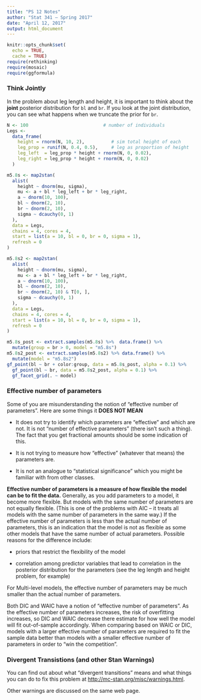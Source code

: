 ```yaml
---
title: "PS 12 Notes"
author: "Stat 341 — Spring 2017"
date: "April 12, 2017"
output: html_document
---
```


```r
knitr::opts_chunk$set(
  echo = TRUE,
  cache = TRUE)
require(rethinking)
require(mosaic)
require(ggformula)
```


### Think Jointly

In the problem about leg length and height, it is important to think about the
**joint** posterior distribution for `bl` and `br`.  If you look at the joint
distribution, you can see what happens when we truncate the prior for `br`.

```r
N <- 100                            # number of individuals
Legs <- 
  data_frame(
    height = rnorm(N, 10, 2),          # sim total height of each
    leg_prop = runif(N, 0.4, 0.5),     # leg as proportion of height
    leg_left  = leg_prop * height + rnorm(N, 0, 0.02),
    leg_right = leg_prop * height + rnorm(N, 0, 0.02)
  )
```



```r
m5.8s <- map2stan(
  alist(
    height ~ dnorm(mu, sigma),
    mu <- a + bl * leg_left + br * leg_right,
    a ~ dnorm(10, 100),
    bl ~ dnorm(2, 10),
    br ~ dnorm(2, 10),
    sigma ~ dcauchy(0, 1)
  ),
  data = Legs,
  chains = 4, cores = 4,
  start = list(a = 10, bl = 0, br = 0, sigma = 1),
  refresh = 0
)
```


```r
m5.8s2 <- map2stan(
  alist(
    height ~ dnorm(mu, sigma),
    mu <- a + bl * leg_left + br * leg_right,
    a ~ dnorm(10, 100),
    bl ~ dnorm(2, 10),
    br ~ dnorm(2, 10) & T[0, ],
    sigma ~ dcauchy(0, 1)
  ),
  data = Legs,
  chains = 4, cores = 4,
  start = list(a = 10, bl = 0, br = 0, sigma = 1),
  refresh = 0
)
```

```r
m5.8s_post <- extract.samples(m5.8s) %>%  data.frame() %>% 
  mutate(group = br > 0, model = "m5.8s")
m5.8s2_post <- extract.samples(m5.8s2) %>% data.frame() %>%
  mutate(model = "m5.8s2")
gf_point(bl ~ br + color:group, data = m5.8s_post, alpha = 0.1) %>%
  gf_point(bl ~ br, data = m5.8s2_post, alpha = 0.1) %>%
  gf_facet_grid(. ~ model)
```

### Effective number of parameters

Some of you are misunderstanding the notion of "effective number of parameters".
Here are some things it **DOES NOT MEAN**
  
  * It does not try to identify which parameters are "effective" and which are not.
  It is not "number of effective parameters" (there isn't such a thing).  The fact
  that you get fractional amounts should be some indication of this.
  
  * It is not trying to measure how "effective" (whatever that means) the 
  parameters are.
  
  * It is not an analogue to "statistical significance" which you might be 
  familiar with from other classes.
  
**Effective number of parameters is a measure of how flexible the model can be 
to fit the data.**  Generally, as you add parameters to a model, it become more 
flexible.  But models with the same number of parameters are not equally 
flexible. (This is one  of the problems with AIC -- it treats all models with
the same number of parameters in the same way.)  If the effective number of
parameters is less than the actual number of parameters, this is an indication
that the model is not as flexible as some other models that have the same number
of actual parameters. Possible reasons for the difference include:

  * priors that restrict the flexibility of the model
  
  * correlation among predictor variables that lead to correlation in the 
  posterior distribution for the parameters (see the leg length and height
  problem, for example)
 
For Multi-level models, the effective number of parameters may be much 
smaller than the actual number of parameters.

Both DIC and WAIC have a notion of "effective number of parameters".  As the
effective number of parameters increases, the risk of overfitting increases,
so DIC and WAIC decrease there estimate for how well the model will
fit out-of-sample accordingly.  When comparing based on WAIC or DIC,
models with a larger effective number of parameters are required to fit
the sample data better than models with a smaller effective number of 
parameters in order to "win the competition".

### Divergent Transistions (and other Stan Warnings)

You can find out about what "divergent transitions" means and what things you
can do to fix this problem at
[http://mc-stan.org/misc/warnings.html](http://mc-stan.org/misc/warnings.html#divergent-transitions-after-warmup).

Other warnings are discussed on the same web page.

